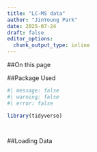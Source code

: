 ```yaml
---
title: "LC-MS data"
author: "JinYoung Park"
date: 2025-07-24
draft: false
editor_options:
  chunk_output_type: inline
---
```


##On this page

##Package Used
```r
#| message: false
#| warning: false
#| error: false

library(tidyverse)




```

##Loading Data
```r

```

